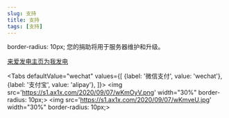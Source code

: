 ```yaml
---
slug: 支持
title: 支持
tags: [支持]
---
```

border-radius: 10px;
您的捐助将用于服务器维护和升级。  

<a href="https://afdian.net/@ykmc25565">来爱发电主页为我发电</a>

<Tabs
  defaultValue="wechat"
  values={[
    {label: '微信支付', value: 'wechat'},
    {label: '支付宝', value: 'alipay'},
  ]}>
  <TabItem value="wechat">
    <img src='https://s1.ax1x.com/2020/09/07/wKmOyV.png' width="30%" border-radius: 10px;></img>
  </TabItem>
  <TabItem value="alipay">
    <img src='https://s1.ax1x.com/2020/09/07/wKmveU.jpg' width="30%" border-radius: 10px;></img>
  </TabItem>
</Tabs>
